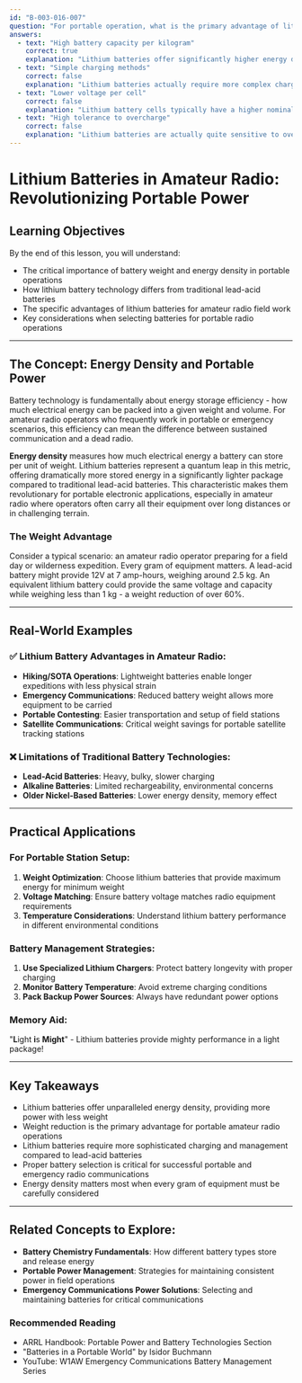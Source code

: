 ```yaml
---
id: "B-003-016-007"
question: "For portable operation, what is the primary advantage of lithium-based batteries over lead-acid batteries?"
answers:
  - text: "High battery capacity per kilogram"
    correct: true
    explanation: "Lithium batteries offer significantly higher energy density, meaning they can store much more electrical energy in a proportionally lighter package. For portable amateur radio operations, this translates to dramatically reduced weight while maintaining equivalent or superior power capacity, which is critical for field operations, hiking, emergency communications, and portable contesting where every gram matters."
  - text: "Simple charging methods"
    correct: false
    explanation: "Lithium batteries actually require more complex charging methods compared to lead-acid batteries. They need specialized chargers with precise voltage and current control to prevent overcharging, overheating, or potential battery damage. While charging technology has improved, lithium batteries are not inherently simpler to charge."
  - text: "Lower voltage per cell"
    correct: false
    explanation: "Lithium battery cells typically have a higher nominal voltage (3.6-3.7V) compared to lead-acid cells (2V), which means fewer cells are required to achieve the same total voltage. Lower voltage per cell is not an advantage of lithium batteries for portable operations."
  - text: "High tolerance to overcharge"
    correct: false
    explanation: "Lithium batteries are actually quite sensitive to overcharging and can be permanently damaged or even pose a safety risk if overcharged. Lead-acid batteries are more tolerant of occasional overcharging, whereas lithium batteries require precise charging control to maintain their performance and safety."
---
```


# Lithium Batteries in Amateur Radio: Revolutionizing Portable Power

## Learning Objectives
By the end of this lesson, you will understand:
- The critical importance of battery weight and energy density in portable operations
- How lithium battery technology differs from traditional lead-acid batteries
- The specific advantages of lithium batteries for amateur radio field work
- Key considerations when selecting batteries for portable radio operations

---

## The Concept: Energy Density and Portable Power

Battery technology is fundamentally about energy storage efficiency - how much electrical energy can be packed into a given weight and volume. For amateur radio operators who frequently work in portable or emergency scenarios, this efficiency can mean the difference between sustained communication and a dead radio.

**Energy density** measures how much electrical energy a battery can store per unit of weight. Lithium batteries represent a quantum leap in this metric, offering dramatically more stored energy in a significantly lighter package compared to traditional lead-acid batteries. This characteristic makes them revolutionary for portable electronic applications, especially in amateur radio where operators often carry all their equipment over long distances or in challenging terrain.

### The Weight Advantage

Consider a typical scenario: an amateur radio operator preparing for a field day or wilderness expedition. Every gram of equipment matters. A lead-acid battery might provide 12V at 7 amp-hours, weighing around 2.5 kg. An equivalent lithium battery could provide the same voltage and capacity while weighing less than 1 kg - a weight reduction of over 60%.

---

## Real-World Examples

### ✅ Lithium Battery Advantages in Amateur Radio:
- **Hiking/SOTA Operations**: Lightweight batteries enable longer expeditions with less physical strain
- **Emergency Communications**: Reduced battery weight allows more equipment to be carried
- **Portable Contesting**: Easier transportation and setup of field stations
- **Satellite Communications**: Critical weight savings for portable satellite tracking stations

### ❌ Limitations of Traditional Battery Technologies:
- **Lead-Acid Batteries**: Heavy, bulky, slower charging
- **Alkaline Batteries**: Limited rechargeability, environmental concerns
- **Older Nickel-Based Batteries**: Lower energy density, memory effect

---

## Practical Applications

### For Portable Station Setup:
1. **Weight Optimization**: Choose lithium batteries that provide maximum energy for minimum weight
2. **Voltage Matching**: Ensure battery voltage matches radio equipment requirements
3. **Temperature Considerations**: Understand lithium battery performance in different environmental conditions

### Battery Management Strategies:
1. **Use Specialized Lithium Chargers**: Protect battery longevity with proper charging
2. **Monitor Battery Temperature**: Avoid extreme charging conditions
3. **Pack Backup Power Sources**: Always have redundant power options

### Memory Aid:
"**L**ight **i**s **Might**" - Lithium batteries provide mighty performance in a light package!

---

## Key Takeaways

- Lithium batteries offer unparalleled energy density, providing more power with less weight
- Weight reduction is the primary advantage for portable amateur radio operations
- Lithium batteries require more sophisticated charging and management compared to lead-acid batteries
- Proper battery selection is critical for successful portable and emergency radio communications
- Energy density matters most when every gram of equipment must be carefully considered

---

## Related Concepts to Explore:
- **Battery Chemistry Fundamentals**: How different battery types store and release energy
- **Portable Power Management**: Strategies for maintaining consistent power in field operations
- **Emergency Communications Power Solutions**: Selecting and maintaining batteries for critical communications

### Recommended Reading
- ARRL Handbook: Portable Power and Battery Technologies Section
- "Batteries in a Portable World" by Isidor Buchmann
- YouTube: W1AW Emergency Communications Battery Management Series